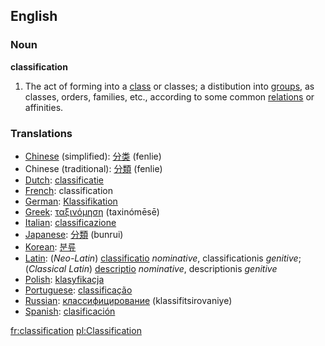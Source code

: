 ==English==

===Noun===

'''classification'''

#The act of forming into a [[class]] or classes; a distibution into [[group]]s, as classes, orders, families, etc., according to some common [[relation]]s or affinities.

===Translations===
*[[Chinese]] (simplified): [[分类]] (fenlie)
*Chinese (traditional): [[分類]] (fenlie)
*[[Dutch]]: [[classificatie]]
*[[French]]: classification
*[[German]]: [[Klassifikation]]
*[[Greek]]: [[ταξινόμηση]] (taxinómēsē)
*[[Italian]]: [[classificazione]]
*[[Japanese]]: [[分類]] (bunrui)
*[[Korean]]: [[분류]]
*[[Latin]]: (''Neo-Latin'') [[classificatio]] ''nominative'', classificationis ''genitive''; (''Classical Latin'') [[descriptio]] ''nominative'', descriptionis ''genitive''
*[[Polish]]: [[klasyfikacja]]
*[[Portuguese]]: [[classificação]]
*[[Russian]]: [[классифицирование]] (klassifitsirovaniye)
*[[Spanish]]: [[clasificación]]


[[fr:classification]]
[[pl:Classification]]